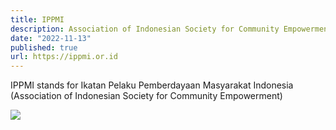 ```yaml
---
title: IPPMI
description: Association of Indonesian Society for Community Empowerment
date: "2022-11-13"
published: true
url: https://ippmi.or.id
---
```


IPPMI stands for Ikatan Pelaku Pemberdayaan Masyarakat Indonesia (Association of Indonesian Society for Community Empowerment)

![](/projects/ippmi.jpg)
